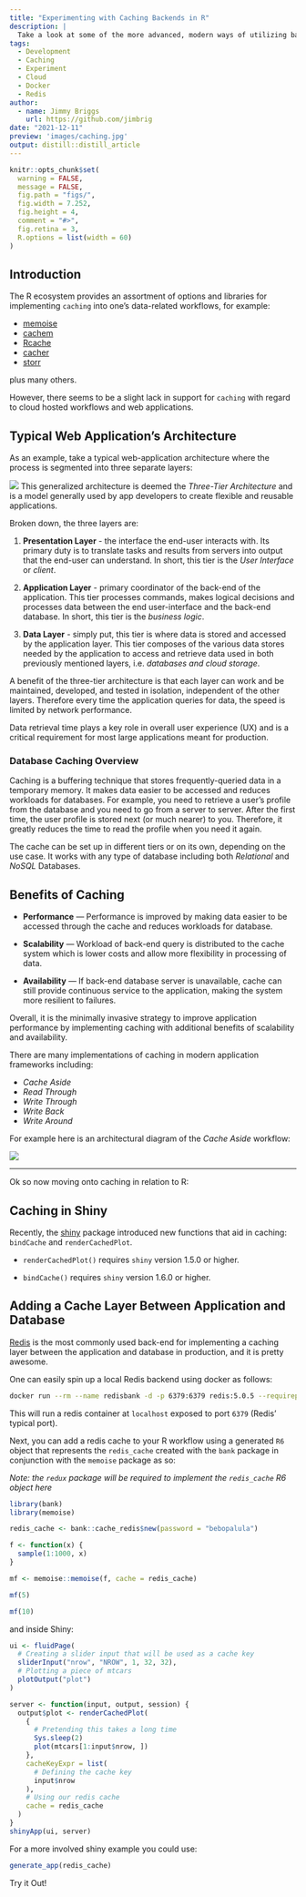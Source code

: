 ```yaml
---
title: "Experimenting with Caching Backends in R"
description: |
  Take a look at some of the more advanced, modern ways of utilizing backend caching with hosted applications or workflows.
tags:
  - Development
  - Caching
  - Experiment
  - Cloud
  - Docker
  - Redis
author:
  - name: Jimmy Briggs
    url: https://github.com/jimbrig
date: "2021-12-11"
preview: 'images/caching.jpg'
output: distill::distill_article
---
```



```r
knitr::opts_chunk$set(
  warning = FALSE,
  message = FALSE,
  fig.path = "figs/",
  fig.width = 7.252,
  fig.height = 4,
  comment = "#>",
  fig.retina = 3,
  R.options = list(width = 60)
)
```

## Introduction

The R ecosystem provides an assortment of options and libraries for implementing `caching` into one's data-related workflows, for example:

- [memoise]()
- [cachem]()
- [Rcache]()
- [cacher]()
- [storr]()

plus many others.

However, there seems to be a slight lack in support for `caching` with regard to cloud hosted workflows and web applications. 

## Typical Web Application's Architecture

As an example, take a typical web-application architecture where the process is segmented into three separate layers: 

![](images/typical-hosted-app-architecture.png)
This generalized architecture is deemed the *Three-Tier Architecture* and is a model generally used by app developers to create flexible and reusable applications.

Broken down, the three layers are:

1. **Presentation Layer** - the interface the end-user interacts with. Its primary duty is to translate tasks and results from servers into output that the end-user can understand. In short, this tier is the *User Interface* or *client*.

2. **Application Layer** - primary coordinator of the back-end of the application. This tier processes commands, makes logical decisions and processes data between the end user-interface and the back-end database. In short, this tier is the *business logic*.

3. **Data Layer** -  simply put, this tier is where data is stored and accessed by the application layer. This tier composes of the various data stores needed by the application to access and retrieve data used in both previously mentioned layers, i.e. *databases and cloud storage*.

A benefit of the three-tier architecture is that each layer can work and be maintained, developed, and tested in isolation, independent of the other layers. Therefore every time the application queries for data, the speed is limited by network performance.

Data retrieval time plays a key role in overall user experience (UX) and is a critical requirement for most large applications meant for production. 

### Database Caching Overview

Caching is a buffering technique that stores frequently-queried data in a temporary memory. It makes data easier to be accessed and reduces workloads for databases. For example, you need to retrieve a user’s profile from the database and you need to go from a server to server. After the first time, the user profile is stored next (or much nearer) to you. Therefore, it greatly reduces the time to read the profile when you need it again.

The cache can be set up in different tiers or on its own, depending on the use case. It works with any type of database including both *Relational* and *NoSQL* Databases.

## Benefits of Caching

- **Performance** — Performance is improved by making data easier to be accessed through the cache and reduces workloads for database.

- **Scalability** — Workload of back-end query is distributed to the cache system which is lower costs and allow more flexibility in processing of data.

- **Availability** — If back-end database server is unavailable, cache can still provide continuous service to the application, making the system more resilient to failures.

Overall, it is the minimally invasive strategy to improve application performance by implementing caching with additional benefits of scalability and availability.

There are many implementations of caching in modern application frameworks including:

- *Cache Aside*
- *Read Through*
- *Write Through*
- *Write Back*
- *Write Around*

For example here is an architectural diagram of the *Cache Aside* workflow:

![](images/cache-aside.png)

***

Ok so now moving onto caching in relation to R:

## Caching in Shiny

Recently, the [shiny]() package introduced new functions that aid in caching: `bindCache` and `renderCachedPlot`.

- `renderCachedPlot()` requires `shiny` version 1.5.0 or higher.

- `bindCache()` requires `shiny` version 1.6.0 or higher.

## Adding a Cache Layer Between Application and Database

[Redis]() is the most commonly used back-end for implementing a caching layer between the application and database in production, and it is pretty awesome. 

One can easily spin up a local Redis backend using docker as follows:

```bash
docker run --rm --name redisbank -d -p 6379:6379 redis:5.0.5 --requirepass bebopalula
```

This will run a redis container at `localhost` exposed to port `6379` (Redis' typical port).

Next, you can add a redis cache to your R workflow using a generated `R6` object that represents the `redis_cache` created with the `bank` package in conjunction with the `memoise` package as so:

*Note: the `redux` package will be required to implement the `redis_cache` R6 object here*

```R
library(bank)
library(memoise)

redis_cache <- bank::cache_redis$new(password = "bebopalula")

f <- function(x) {
  sample(1:1000, x)
}

mf <- memoise::memoise(f, cache = redis_cache)

mf(5)

mf(10)
```

and inside Shiny:

```R
ui <- fluidPage(
  # Creating a slider input that will be used as a cache key
  sliderInput("nrow", "NROW", 1, 32, 32),
  # Plotting a piece of mtcars
  plotOutput("plot")
)

server <- function(input, output, session) {
  output$plot <- renderCachedPlot(
    {
      # Pretending this takes a long time
      Sys.sleep(2)
      plot(mtcars[1:input$nrow, ])
    },
    cacheKeyExpr = list(
      # Defining the cache key
      input$nrow
    ),
    # Using our redis cache
    cache = redis_cache
  )
}
shinyApp(ui, server)
```

For a more involved shiny example you could use:

```R
generate_app(redis_cache)
```

Try it Out!






